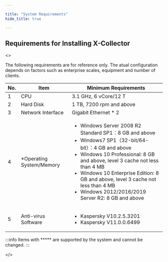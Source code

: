 ```yaml
---

title: "System Requirements"
hide_title: true

---
```



## Requirements for Installing X-Collector

<>

  <p>
    The following requirements are for reference only. The atual configuration depends
    on factors such as enterprise scales, equipment and number of clients.
  </p>
    <table>
    <thead>
    <tr>
          <th>No.</th>
          <th>Item</th>
          <th>Minimum Requirements</th>
        </tr>
        </thead>
      <tbody>
        <tr>
          <td>1</td>
          <td>CPU</td>
          <td>3.1 GHz, 6 vCore/12 T</td>
        </tr>
        <tr>
          <td>2</td>
          <td>Hard Disk</td>
          <td>1 TB, 7200 rpm and above</td>
        </tr>
        <tr>
          <td>3</td>
          <td>Network Interface</td>
          <td>Gigabit Ethernet * 2</td>
        </tr>
        <tr>
          <td>4</td>
          <td>*Operating System/Memory</td>
          <td>
            <ul>
            <li>Windows Server 2008 R2 Standard SP1：8 GB and above</li>
            <li>Windows7 SP1（32-bit/64-bit）：4 GB and above</li>
           <li>Windows 10 Professional: 8 GB and above, level 3 cache not less than
            4 MB</li>
            <li>Windows 10 Enterprise Edition: 8 GB and above, level 3 cache not less
            than 4 MB</li>
            <li>Windows 2012/2016/2019 Server R2: 8 GB and above</li>
            </ul>
          </td>
        </tr>
        <tr>
          <td>5</td>
          <td>Anti-virus Software</td>
          <td>
            <ul>
            <li>Kaspersky V10.2.5.3201</li>
            <li>Kaspersky V11.0.0.6499</li>
            </ul>
          </td>
        </tr>
      </tbody>
    </table>

:::info
Items with ***** are supported by the system and cannot be changed.
:::

</>


